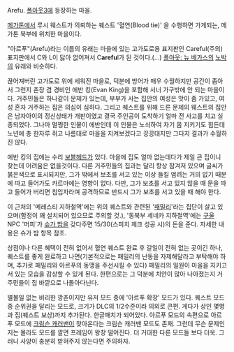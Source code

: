 Arefu. [[폴아웃3]]에 등장하는 마을.

[[메가톤]]에서 루시 웨스트가 의뢰하는 퀘스트 '혈연(Blood tie)' 을 수행하면 가게되는, 메가톤 북부에 위치한 마을이다.

"아르푸"(Arefu)라는 이름의 유래는 마을에 있는 고가도로용 표지판인 Careful(주의) 표지판에서 C와 L이 닳아 없어져서 C'''arefu'''l가 된 것이다.(...) [[폴아웃: 뉴 베가스]]의 [[노박]]의 유래와 비슷하다.

끊어져버린 고가도로 위에 세워진 마을로, 덕분에 방어가 매우 수월하지만 공간이 좁아서 그런지 촌장 겸 경비인 에반 킹(Evan King)을 포함해 서너 가구밖에 안 되는 마을이다. 거주민들은 하나같이 문제가 있는데, 부부가 사는 집안의 여성은 맛이 좀 가있고, 여성 혼자 거주하는 집은 의심이 심하다. 그리고 퀘스트를 위해 드른 문제의 웨스트의 집안은 남자아이의 정신상태가 개판이였고 결국 주인공이 도착하기 얼마 전 사고를 치고 실종되었다. 그나마 멀쩡한 인물이 에반인데 이 인물은 노쇠하여 자기 몸 지키기도 힘든데 노년에 총 한자루 쥐고 나름대로 마을을 지켜보겠다고 끙끙대지만 그다지 결과가 수월하진 않다.

에반 킹의 집에는 수리 [[보블헤드]]가 있다. 마을에 집도 얼마 없는데다가 제일 큰 집이니 찾는데 어려움은 없을것이다. 다른 거주민들의 집과는 달리 항상 잠겨저 있으며 글씨가 붉은색으로 표시되지만, 그가 밖에서 보초를 서고 있는 이상 들킬 염려는 거의 없기 때문에 따고 들어가도 카르마에는 영향이 없다. 다만, 그가 보초를 서고 있지 않을 때 문을 따고 들어가 버리면 침입자라며 공격하므로 반드시 그가 보초를 서고 있을 때 해야 한다.

이 근처의 '메레스티 지하철역'에는 위의 퀘스트와 관련된 '[[패밀리]]'라는 집단이 살고 있으며(함정이 꽤 설치되어 있으므로 주의할 것.), '동북부 세네카 지하철역'에는 [[구울]] NPC '머피'가 [[슈가 밤]]을 갖다주면 15/30(스피치 체크 성공 시)의 돈을 준다. 자세한 내용은 슈가 밤 항목 참조.

상점이나 다른 혜택이 전혀 없어서 혈연 퀘스트 완료 후 갈일이 전혀 없는 곳이긴 하나, 퀘스트를 좋게 완료하고 나면(기본적으로는 패밀리의 난동을 자제해달라고 부탁해야 하며, 추가로 패밀리와 아르푸의 동맹을 주선시킬 수 있다) 패밀리의 일원이 마을을 지키고 서 있는 모습을 감상할 수 있게 된다. 한편으로는 그 덕분에 치안이 많아 나아졌는지 거주민들이 집 바깥으로 나돌아다닌다.

별볼일 없는 비리한 깡촌이지만 유저 모드 중에 '아르푸 확장' 모드가 있다. 퀘스트 모드 중 순위권을 달리는 모드로, 크기가 DLC의 1/2수준이라 의외로 큰편. 게다가 상인 몇명과 집(퀘스트 보상)까지 추가된다. 한글패치가 되어있다. 아르푸 모드의 속편으로 아르푸 모드에 [[크림슨 캐러밴]]이 찾아온다는 크림슨 캐러밴 모드도 존재. 그런데 무슨 문제인지는 몰라도 모드를 깔면 프레임이 왕창 떨어진다. 더 거대한 다른 모드들 보다 더욱. 그러니 사양이 충분히 받혀주지 않는다면 주의하자.
